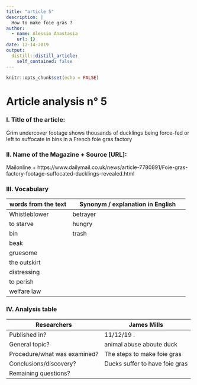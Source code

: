 ```yaml
---
title: "article 5"
description: |
  How to make foie gras ?
author:
  - name: Alessio Anastasia
    url: {}
date: 12-14-2019
output:
  distill::distill_article:
    self_contained: false
---
```


```r
knitr::opts_chunk$set(echo = FALSE)
```
# Article analysis n° 5 

### I. Title of the article: 

Grim undercover footage shows thousands of ducklings being force-fed or left to suffocate in bins in a French foie gras factory

### II. Name of the Magazine + Source [URL]:

Mailonline + https://www.dailymail.co.uk/news/article-7780891/Foie-gras-factory-footage-suffocated-ducklings-revealed.html


### III. Vocabulary

| words from the text | Synonym / explanation in   English |
| ------------------- | ---------------------------------- |
|        Whistleblower          |    betrayer                            |
|     to starve      |            hungry                      |
|        bin         |          trash                    |
|   beak            |                                |
|       gruesome        |                           |
| the outskirt                 |                                |
|         distressing    |                             |
| to perish         |                    |
|          welfare law  |                             |

### IV. Analysis table

| Researchers                    |   James Mills   |
|--------------------------------|-------|
| Published in?                  |   11/12/19  .|
| General topic?                 |   animal abuse aboute duck   |
| Procedure/what   was examined? |   The steps to make foie gras |
| Conclusions/discovery?         |   Ducks suffer to have foie gras    |
| Remaining questions?           |     |


